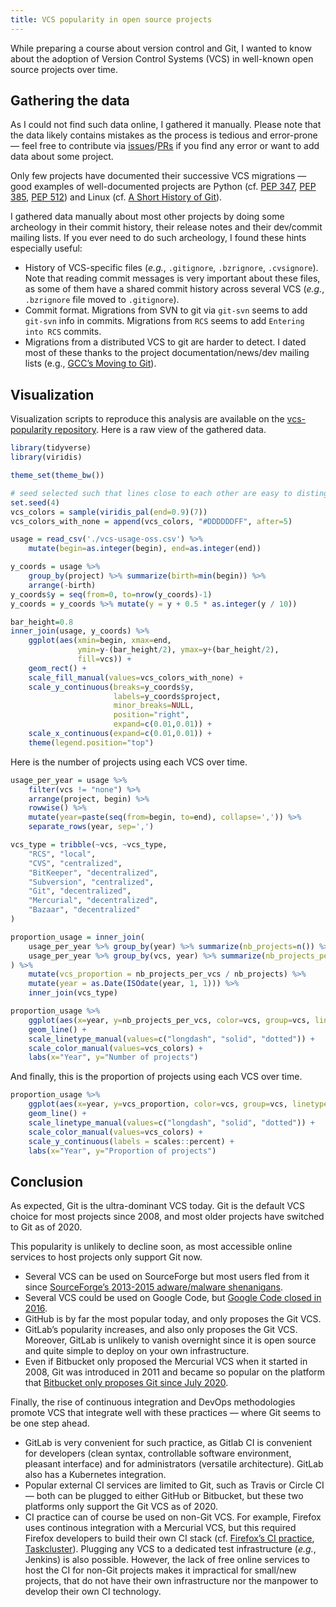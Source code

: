 ```yaml
---
title: VCS popularity in open source projects
---
```


While preparing a course about version control and Git,
I wanted to know about the adoption of Version Control Systems (VCS) in well-known open source projects over time.

Gathering the data
------------------

As I could not find such data online, I gathered it manually.
Please note that the data likely contains mistakes as the process is tedious and error-prone —
feel free to contribute via [issues]/[PRs] if you find any error or want to add data about some project.

Only few projects have documented their successive VCS migrations — good examples
of well-documented projects are Python (cf. [PEP 347], [PEP 385], [PEP 512])
and Linux (cf. [A Short History of Git]).

I gathered data manually about most other projects by doing some archeology in their commit history,
their release notes and their dev/commit mailing lists.
If you ever need to do such archeology, I found these hints especially useful:

- History of VCS-specific files (*e.g.*, `.gitignore`, `.bzrignore`, `.cvsignore`).
  Note that reading commit messages is very important about these files, as some of them have a shared commit history across several VCS (*e.g.*, `.bzrignore` file moved to `.gitignore`).
- Commit format. Migrations from SVN to git via `git-svn` seems to add `git-svn` info in commits.
  Migrations from `RCS` seems to add `Entering into RCS` commits.
- Migrations from a distributed VCS to git are harder to detect.
  I dated most of these thanks to the project documentation/news/dev mailing lists (e.g., [GCC's Moving to Git]).

Visualization
-------------

Visualization scripts to reproduce this analysis are available on the [vcs-popularity repository].
Here is a raw view of the gathered data.

```r
library(tidyverse)
library(viridis)

theme_set(theme_bw())

# seed selected such that lines close to each other are easy to distinguish
set.seed(4)
vcs_colors = sample(viridis_pal(end=0.9)(7))
vcs_colors_with_none = append(vcs_colors, "#DDDDDDFF", after=5)

usage = read_csv('./vcs-usage-oss.csv') %>%
    mutate(begin=as.integer(begin), end=as.integer(end))

y_coords = usage %>%
    group_by(project) %>% summarize(birth=min(begin)) %>%
    arrange(-birth)
y_coords$y = seq(from=0, to=nrow(y_coords)-1)
y_coords = y_coords %>% mutate(y = y + 0.5 * as.integer(y / 10))

bar_height=0.8
inner_join(usage, y_coords) %>%
    ggplot(aes(xmin=begin, xmax=end,
               ymin=y-(bar_height/2), ymax=y+(bar_height/2),
               fill=vcs)) +
    geom_rect() +
    scale_fill_manual(values=vcs_colors_with_none) +
    scale_y_continuous(breaks=y_coords$y,
                       labels=y_coords$project,
                       minor_breaks=NULL,
                       position="right",
                       expand=c(0.01,0.01)) +
    scale_x_continuous(expand=c(0.01,0.01)) +
    theme(legend.position="top")
```

Here is the number of projects using each VCS over time.

```r
usage_per_year = usage %>%
    filter(vcs != "none") %>%
    arrange(project, begin) %>%
    rowwise() %>%
    mutate(year=paste(seq(from=begin, to=end), collapse=',')) %>%
    separate_rows(year, sep=',')

vcs_type = tribble(~vcs, ~vcs_type,
    "RCS", "local",
    "CVS", "centralized",
    "BitKeeper", "decentralized",
    "Subversion", "centralized",
    "Git", "decentralized",
    "Mercurial", "decentralized",
    "Bazaar", "decentralized"
)

proportion_usage = inner_join(
    usage_per_year %>% group_by(year) %>% summarize(nb_projects=n()) %>% ungroup(),
    usage_per_year %>% group_by(vcs, year) %>% summarize(nb_projects_per_vcs=n()) %>% ungroup()
) %>%
    mutate(vcs_proportion = nb_projects_per_vcs / nb_projects) %>%
    mutate(year = as.Date(ISOdate(year, 1, 1))) %>%
    inner_join(vcs_type)

proportion_usage %>%
    ggplot(aes(x=year, y=nb_projects_per_vcs, color=vcs, group=vcs, linetype=vcs_type)) +
    geom_line() +
    scale_linetype_manual(values=c("longdash", "solid", "dotted")) +
    scale_color_manual(values=vcs_colors) +
    labs(x="Year", y="Number of projects")
```

And finally, this is the proportion of projects using each VCS over time.

```r
proportion_usage %>%
    ggplot(aes(x=year, y=vcs_proportion, color=vcs, group=vcs, linetype=vcs_type)) +
    geom_line() +
    scale_linetype_manual(values=c("longdash", "solid", "dotted")) +
    scale_color_manual(values=vcs_colors) +
    scale_y_continuous(labels = scales::percent) +
    labs(x="Year", y="Proportion of projects")
```

Conclusion
----------

As expected, Git is the ultra-dominant VCS today.
Git is the default VCS choice for most projects since 2008, and most older projects have switched to Git as of 2020.

This popularity is unlikely to decline soon, as most accessible online services to host projects only support Git now.

- Several VCS can be used on SourceForge but most users fled from it since [SourceForge's 2013-2015 adware/malware shenanigans].
- Several VCS could be used on Google Code, but [Google Code closed in 2016].
- GitHub is by far the most popular today, and only proposes the Git VCS.
- GitLab's popularity increases, and also only proposes the Git VCS.
  Moreover, GitLab is unlikely to vanish overnight since it is open source and quite simple to deploy on your own infrastructure.
- Even if Bitbucket only proposed the Mercurial VCS when it started in 2008, Git was introduced in 2011 and became so popular on the platform that [Bitbucket only proposes Git since July 2020].

Finally, the rise of continuous integration and DevOps methodologies promote VCS that integrate well with these practices — where Git seems to be one step ahead.

- GitLab is very convenient for such practice, as Gitlab CI is convenient for developers (clean syntax, controllable software environment, pleasant interface) and for administrators (versatile architecture).
  GitLab also has a Kubernetes integration.
- Popular external CI services are limited to Git, such as Travis or Circle CI — both can be plugged to either GitHub or Bitbucket, but these two platforms only support the Git VCS as of 2020.
- CI practice can of course be used on non-Git VCS.
  For example, Firefox uses continous integration with a Mercurial VCS,
  but this required Firefox developers to build their own CI stack (cf. [Firefox's CI practice], [Taskcluster]).
  Plugging any VCS to a dedicated test infrastructure (*e.g.*, Jenkins) is also possible.
  However, the lack of free online services to host the CI for non-Git projects makes it impractical for small/new projects, that do not have their own infrastructure nor the manpower to develop their own CI technology.

[PEP 347]: https://www.python.org/dev/peps/pep-0347/
[PEP 385]: https://www.python.org/dev/peps/pep-0385/
[PEP 512]: https://www.python.org/dev/peps/pep-0512/
[A Short History of Git]: https://git-scm.com/book/en/v2/Getting-Started-A-Short-History-of-Git
[GCC's Moving to Git]: https://gcc.gnu.org/wiki/GitConversion
[vcs-popularity repository]: https://github.com/mpoquet/vcs-popularity
[issues]: https://github.com/mpoquet/vcs-popularity/issues
[PRs]: https://github.com/mpoquet/vcs-popularity/pulls
[SourceForge's 2013-2015 adware/malware shenanigans]: https://en.wikipedia.org/wiki/SourceForge#Controversies
[Google Code closed in 2016]: https://opensource.googleblog.com/2015/03/farewell-to-google-code.html
[Bitbucket only proposes Git since July 2020]: https://bitbucket.org/blog/sunsetting-mercurial-support-in-bitbucket
[Firefox's CI practice]: https://developer.mozilla.org/en-US/docs/Mozilla/Continuous_integration
[Taskcluster]: https://docs.taskcluster.net/docs
